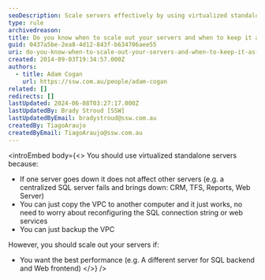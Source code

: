 ```yaml
---
seoDescription: Scale servers effectively by using virtualized standalone servers for isolated performance and easy backup, or scale out for optimized processing and separate functionality.
type: rule
archivedreason:
title: Do you know when to scale out your servers and when to keep it as a standalone server?
guid: 0437a5be-2ea8-4d12-843f-b634706aee55
uri: do-you-know-when-to-scale-out-your-servers-and-when-to-keep-it-as-a-standalone-server
created: 2014-09-03T19:34:57.000Z
authors:
  - title: Adam Cogan
    url: https://ssw.com.au/people/adam-cogan
related: []
redirects: []
lastUpdated: 2024-06-08T03:27:17.000Z
lastUpdatedBy: Brady Stroud [SSW]
lastUpdatedByEmail: bradystroud@ssw.com.au
createdBy: TiagoAraujo
createdByEmail: TiagoAraujo@ssw.com.au
---
```


<introEmbed
  body={<>
You should use virtualized standalone servers because:

- If one server goes down it does not affect other servers (e.g. a centralized SQL server fails and brings down: CRM, TFS, Reports, Web Server)
- You can just copy the VPC to another computer and it just works, no need to worry about reconfiguring the SQL connection string or web services
- You can just backup the VPC

However, you should scale out your servers if:

- You want the best performance (e.g. A different server for SQL backend and Web frontend)
  </>}
/>
